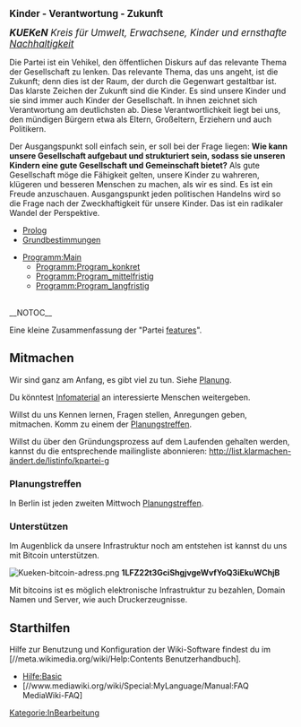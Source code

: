 <big>'''Kinder - Verantwortung - Zukunft'''</big>


<big>'''''KUEKeN''' Kreis für Umwelt, Erwachsene, Kinder und ernsthafte [[Nachhaltigkeit]]''
</big>

Die Partei ist ein Vehikel, den öffentlichen Diskurs auf das relevante Thema der Gesellschaft zu lenken. Das relevante Thema, das uns angeht, ist die Zukunft; denn dies ist der Raum, der durch die Gegenwart gestaltbar ist. Das klarste Zeichen der Zukunft sind die Kinder. Es sind unsere Kinder und sie sind immer auch Kinder der Gesellschaft. In ihnen zeichnet sich Verantwortung am deutlichsten ab. Diese Verantwortlichkeit liegt bei uns, den mündigen Bürgern etwa als Eltern, Großeltern, Erziehern und auch Politikern. 

Der Ausgangspunkt soll einfach sein, er soll bei der Frage liegen: '''Wie kann unsere Gesellschaft aufgebaut und strukturiert sein, sodass sie unseren Kindern eine gute Gesellschaft und Gemeinschaft bietet?''' Als gute Gesellschaft möge die Fähigkeit gelten, unsere Kinder zu wahreren, klügeren und besseren Menschen zu machen, als wir es sind. Es ist ein Freude anzuschauen. Ausgangspunkt jeden politischen Handelns wird so die Frage nach der Zweckhaftigkeit für unsere Kinder. Das ist ein radikaler Wandel der Perspektive. 

* [[Prolog]]
* [[Grundbestimmungen]]

*[[Programm:Main]]
**[[Programm:Program_konkret]]
**[[Programm:Program_mittelfristig]]
**[[Programm:Program_langfristig]]

<br />__NOTOC__

Eine kleine Zusammenfassung der "Partei [[FeatureListe| features]]".
<br />



{{Baustein-no-image
|color = #1e90ff
|background = #fbfbfb
|text =
„Wenn Mündigkeit darin besteht, selbst zu denken, existiert dieses Denken nur als Denken vor einem Lesenden Publikum (die einzig mögliche Grundlage für eine Demokratische Mündigkeit), als eine Zirkulation des Denkens, das sich stets selbst übersteigt, das ein Denken für den anderen und vom anderen Denkenden her ist. Insofern sind Denken und Intelligenz immer schon kollektiv: ein Individuationsprozeß, der einer metastabilisierenden Ko-Individuation des Transindividuellen entspricht, in der die Intelligenz – als ein ''interlegere'' -  ein organologisches Milieu bildet, welches die Unmündigen und die Mündigen, die Eltern und Kinder, die Vorfahren und Nachkommen, die Generationen, zwischen denen der Geist waltet – ''pneuma, ruah, spiritus'' -, miteinander verbindet.“ 

''[https://de.wikipedia.org/wiki/Bernard_Stiegler Bernard Stiegler] Die Logik der Sorge - Verlust der Aufklärung durch Technik und Medien. suhrkamp 2008  ISBN 978-3-518-26006-7  S. 57''
}}

== Mitmachen ==

Wir sind ganz am Anfang, es gibt viel zu tun. Siehe [[Planung]].

Du könntest [[Infomaterial]] an interessierte Menschen weitergeben.

Willst du uns Kennen lernen, Fragen stellen, Anregungen geben, mitmachen. Komm zu einem der [[Hauptseite#Planungstreffen| Planungstreffen]].

Willst du über den Gründungsprozess auf dem Laufenden gehalten werden, kannst du die entsprechende mailingliste abonnieren: http://list.klarmachen-ändert.de/listinfo/kpartei-g 

=== Planungstreffen ===


In Berlin ist jeden zweiten Mittwoch [[Planungstreffen_Berlin| Planungstreffen]].

=== Unterstützen ===

Im Augenblick da unsere Infrastruktur noch am entstehen ist kannst du uns mit Bitcoin unterstützen. 

[[Datei:Kueken-bitcoin-adress.png]]
'''1LFZ22t3GciShgjvgeWvfYoQ3iEkuWChjB'''

Mit bitcoins ist es möglich elektronische Infrastruktur zu bezahlen, Domain Namen und Server, wie auch Druckerzeugnisse.

== Starthilfen ==

Hilfe zur Benutzung und Konfiguration der Wiki-Software findest du im [//meta.wikimedia.org/wiki/Help:Contents Benutzerhandbuch].


* [[Hilfe:Basic]]
* [//www.mediawiki.org/wiki/Special:MyLanguage/Manual:FAQ MediaWiki-FAQ]


[[Kategorie:InBearbeitung]]
